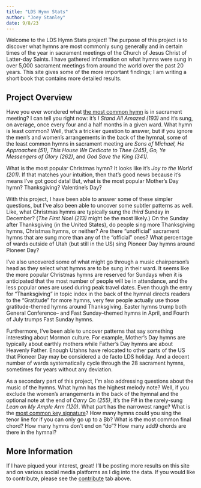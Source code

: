 ```yaml
---
title: "LDS Hymn Stats"
author: "Joey Stanley"
date: 9/8/23
---
```


Welcome to the LDS Hymn Stats project! The purpose of this project is to discover what hymns are most commonly sung generally and in certain times of the year in sacrament meetings of the Church of Jesus Christ of Latter-day Saints. I have gathered information on what hymns were sung in over 5,000 sacrament meetings from around the world over the past 20 years. This site gives some of the more important findings; I am writing a short book that contains more detailed results.

## Project Overview

Have you ever wondered what [the most common hymn](/posts/most_common_hymns.qmd) is in sacrament meeting? I can tell you right now: it's *I Stand All Amazed (193)* and it's sung, on average, once every four and a half months in a given ward. What hymn is least common? Well, that's a trickier question to answer, but if you ignore the men's and women's arrangements in the back of the hymnal, some of the least common hymns in sacrament meeting are *Sons of Michael, He Approaches (51)*, *This House We Dedicate to Thee (245)*, *Go, Ye Messengers of Glory (262)*, and *God Save the King (341)*.

What is the most popular Christmas hymn? It looks like it's *Joy to the World (201)*. If that matches your intuition, then that's good news because it's means I've got good data! But, what is the most popular Mother's Day hymn? Thanksgiving? Valentine's Day?

With this project, I have been able to answer some of these simpler questions, but I've also been able to uncover some subtler patterns as well. Like, what Christmas hymns are typically sung the *third* Sunday in December? (*The First Noel (213)* might be the most likely.) On the Sunday after Thanksgiving (in the United States), do people sing more Thanksgiving hymns, Christmas hymns, or neither? Are there "unofficial" sacrament hymns that are sung more than any of the "official" ones? What percentage of wards outside of Utah (but still in the US) sing Pioneer Day hymns around Pioneer Day?

I've also uncovered some of what might go through a music chairperson's head as they select what hymns are to be sung in their ward. It seems like the more popular Christmas hymns are reserved for Sundays when it is anticipated that the most number of people will be in attendance, and the less popular ones are used during peak travel dates. Even though the entry for "Thanksgiving" in topic index in the back of the hymnal directs readers to the "Gratitude" for more hymns, very few people actually use those gratitude-themed hymns around Thanksgiving. Easter hymns trump both General Conference-- and Fast Sunday--themed hymns in April, and Fourth of July trumps Fast Sunday hymns.

Furthermore, I've been able to uncover patterns that say something interesting about Mormon culture. For example, Mother's Day hymns are typically about earthly mothers while Father's Day hymns are about Heavenly Father. Enough Utahns have relocated to other parts of the US that Pioneer Day may be considered a de facto LDS holiday. And a decent number of wards systematically cycle through the 28 sacrament hymns, sometimes for years without any deviation.

As a secondary part of this project, I'm also addressing questions about the music of the hymns. What hymn has the highest melody note? Well, if you exclude the women's arrangements in the back of the hymnal and the optional note at the end of *Carry On (255)*, it's the F# in the rarely-sung *Lean on My Ample Arm (120)*. What part has the narrowest range? What is the [most common key signature](/posts/key_signatures.qmd)? How many hymns could you sing the tenor line for if you can only go up to a Bb? What is the most common final chord? How many hymns don't end on "do"? How many add9 chords are there in the hymnal?

## More Information

If I have piqued your interest, great! I'll be posting more results on this site and on various social media platforms as I dig into the data. If you would like to contribute, please see the [contribute](/contribute.html) tab above.
